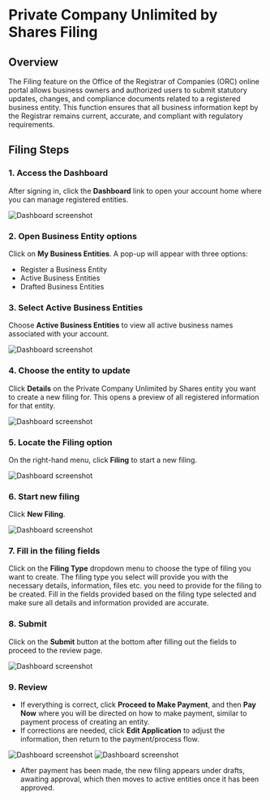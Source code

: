 # Private Company Unlimited by Shares Filing

## Overview
The Filing feature on the Office of the Registrar of Companies (ORC) online portal allows business owners and authorized users to submit statutory updates, changes, and compliance documents related to a registered business entity. This function ensures that all business information kept by the Registrar remains current, accurate, and compliant with regulatory requirements.

## Filing Steps 
 
### 1. Access the Dashboard

After signing in, click the **Dashboard** link to open your account home where you can manage registered entities.

![Dashboard screenshot](/change1.png)

### 2. Open Business Entity options

Click on **My Business Entities**. A pop-up will appear with three options:

- Register a Business Entity
- Active Business Entities
- Drafted Business Entities

### 3. Select Active Business Entities

Choose **Active Business Entities** to view all active business names associated with your account.

![Dashboard screenshot](/change2.png)

### 4. Choose the entity to update

Click **Details** on the Private Company Unlimited by Shares entity you want to create a new filing for. This opens a preview of all registered information for that entity.

![Dashboard screenshot](/prucfiling1.png) 

### 5. Locate the **Filing** option

On the right-hand menu, click **Filing** to start a new filing.

![Dashboard screenshot](/prucfiling2.png)

### 6. Start new filing

Click **New Filing**. 

![Dashboard screenshot](/prucfiling3.png)

### 7. Fill in the filing fields

Click on the **Filing Type** dropdown menu to choose the type of filing you want to create.
The filing type you select will provide you with the necessary details, information, files etc. you need to provide for the filing to be created.
Fill in the fields provided based on the filing type selected and make sure all details and information provided are accurate.

### 8. Submit

Click on the **Submit** button at the bottom after filling out the fields to proceed to the review page.

![Dashboard screenshot](/prucfiling4.png)

### 9. Review

- If everything is correct, click **Proceed to Make Payment**, and then **Pay Now** where you will be directed on how to make payment, similar to payment process of creating an entity.
- If corrections are needed, click **Edit Application** to adjust the information, then return to the payment/process flow.

![Dashboard screenshot](/prucfiling5.png)
![Dashboard screenshot](/prucfiling6.png)

- After payment has been made, the new filing appears under drafts, awaiting approval, which then moves to active entities once it has been approved.
